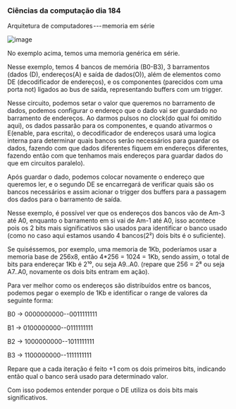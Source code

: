 




### Ciências da computação dia 184

Arquitetura de computadores --- memoria em série

![image](https://cdn-images-1.medium.com/max/800/1*XOQuMCSZJiPSYHe_998nRA.png)

No exemplo acima, temos uma memoria genérica em série.

Nesse exemplo, temos 4 bancos de memória (B0-B3), 3 barramentos (dados
(D), endereços(A) e saída de dados(O)), além de elementos como DE
(decodificador de endereços), e os componentes (parecidos com uma porta
not) ligados ao bus de saída, representando buffers com um trigger.

Nesse circuito, podemos setar o valor que queremos no barramento de
dados, podemos configurar o endereço que o dado vai ser guardado no
barramento de endereços. Ao darmos pulsos no clock(do qual foi omitido
aqui), os dados passarão para os componentes, e quando ativarmos o
E(enable, para escrita), o decodificador de endereços usará uma logica
interna para determinar quais bancos serão necessários para guardar os
dados, fazendo com que dados diferentes fiquem em endereços diferentes,
fazendo então com que tenhamos mais endereços para guardar dados do que
em circuitos paralelo).

Após guardar o dado, podemos colocar novamente o endereço que queremos
ler, e o segundo DE se encarregará de verificar quais são os bancos
necessários e assim acionar o trigger dos buffers para a passagem dos
dados para o barramento de saída.








Nesse exemplo, é possível ver que os endereços dos bancos vão de Am-3
até A0, enquanto o barramento em si vai de Am-1 até A0, isso acontece
pois os 2 bits mais significativos são usados para identificar o banco
usado (como no caso aqui estamos usando 4 bancos(2²) dois bits é o
suficiente).

Se quiséssemos, por exemplo, uma memoria de 1Kb, poderíamos usar a
memoria base de 256x8, então 4\*256 = 1024 = 1Kb, sendo assim, o total
de bits para endereçar 1Kb é 2¹⁰, ou seja A9..A0. (repare que 256 = 2⁸
ou seja A7..A0, novamente os dois bits entram em ação).








Para ver melhor como os endereços são distribuídos entre os bancos,
podemos pegar o exemplo de 1Kb e identificar o range de valores da
seguinte forma:

B0 → 0000000000--0011111111

B1 → 0100000000--0111111111

B2 → 1000000000--1011111111

B3 → 1100000000--1111111111

Repare que a cada iteração é feito +1 com os dois primeiros bits,
indicando então qual o banco será usado para determinado valor.

Com isso podemos entender porque o DE utiliza os dois bits mais
significativos.


